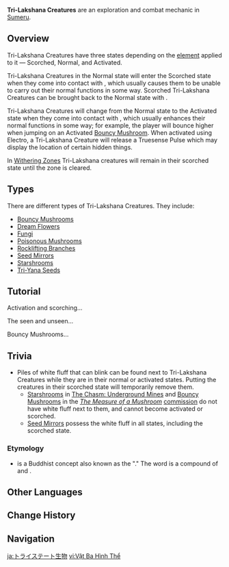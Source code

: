 {{Terminology Infobox
|image        = Tri-Lakshana Creature.png
|caption      = The white fluff present in the Normal and Activated states of most Tri-Lakshana Creatures.
|type         = Exploration
|type2        = Species
|region       = Sumeru
}}
'''Tri-Lakshana Creatures''' are an exploration and combat mechanic in [[Sumeru]].

==Overview==
Tri-Lakshana Creatures have three states depending on the [[element]] applied to it &mdash; Scorched, Normal, and Activated.

Tri-Lakshana Creatures in the Normal state will enter the Scorched state when they come into contact with {{Color|Pyro}}, which usually causes them to be unable to carry out their normal functions in some way. Scorched Tri-Lakshana Creatures can be brought back to the Normal state with {{Color|Dendro}}.

Tri-Lakshana Creatures will change from the Normal state to the Activated state when they come into contact with {{Color|Electro}}, which usually enhances their normal functions in some way; for example, the player will bounce higher when jumping on an Activated [[Bouncy Mushroom]]. When activated using Electro, a Tri-Lakshana Creature will release a Truesense Pulse which may display the location of certain hidden things.

In [[Withering Zones]] Tri-Lakshana creatures will remain in their scorched state until the zone is cleared.

==Types==
There are different types of Tri-Lakshana Creatures. They include:
* [[Bouncy Mushroom]]s
* [[Dream Flower]]s
* [[Fungi]]
* [[Poisonous Mushroom]]s
* [[Rocklifting Branch]]es
* [[Seed Mirror]]s
* [[Starshroom]]s
* [[Tri-Yana Seed]]s

==Tutorial==
;Activation and scorching...
{{Transclude|Tutorial/Activation and scorching...}}

;The seen and unseen...
{{Transclude|Tutorial/The seen and unseen...}}

;Bouncy Mushrooms...
{{Transclude|Tutorial/Bouncy Mushrooms...}}

==Trivia==
* Piles of white fluff that can blink can be found next to Tri-Lakshana Creatures while they are in their normal or activated states. Putting the creatures in their scorched state will temporarily remove them.
** [[Starshroom]]s in [[The Chasm: Underground Mines]] and [[Bouncy Mushroom]]s in the ''[[The Measure of a Mushroom]]'' [[commission]] do not have white fluff next to them, and cannot become activated or scorched.
** [[Seed Mirror]]s possess the white fluff in all states, including the scorched state.

===Etymology===
* {{Lang|Tri-Lakshana|sa=त्रिलक्षण|sa_rm=trilakṣaṇa}} is a Buddhist concept also known as the "{{w|three marks of existence}}." The word is a compound of {{Lang|''tri''|sa=त्रि|sa_rm=tri|sa_tl=three}} and {{lang|''{{w|lakshana}}''|sa=लक्षण|sa_rm=lakṣaṇa|sa_tl=symptom, feature, attribute}}.

==Other Languages==
{{Other Languages
|en      = Tri-Lakshana Creature
|zhs     = 三相众物
|zhs_rm  = Sānxiàng Zhòngwù
|zht     = 三相眾物
|zht_rm  = Sānxiàng Zhòngwù
|zh_tl   = {{w|Three marks of existence|Tri-Lakshana}} Organism
|ja      = トライステート生物
|ja_rm   = Torai-Suteeto Seibutsu
|ja_tl   = Tristate Organism
|ko      = {{tt|삼상|三相}} {{tt|생물|生物}}
|ko_rm   = Samsang Saengmul
|ko_tl   = Tri-Lakshana Organism
|es      = Criatura triforme
|es_tl   = Three-Form Creature
|fr      = Créature trilaksana
|fr_tl   = Trilaksana Creature
|ru      = Создание трилакшана
|ru_tl   = Tri-Lakshana Creature
|th      = สิ่งมีชีวิตสามสถานะ
|th_rm   = Sing Meecheewit Saam Satana
|th_tl   = Tristate Organism
|vi      = Vật Ba Hình Thể
|vi_tl   = Three-Form Creature
|de      = Tri-Lakshana Kreatur
|de_tl   = Tri-Lakshana Creature
|id      = Tri-Lakshana Creature
|pt      = Criatura Tri-Lakshana
|pt_tl   = 
|tr      = 
|tr_tl   = 
|it      = 
|it_tl   = 
}}

==Change History==
{{Change History|3.0}}
<!--
==References==
{{Reflist}}-->
==Navigation==
{{Exploration Navbox|Sumeru}}

[[Category:Tri-Lakshana Creatures| ]]

[[ja:トライステート生物]]
[[vi:Vật Ba Hình Thể]]